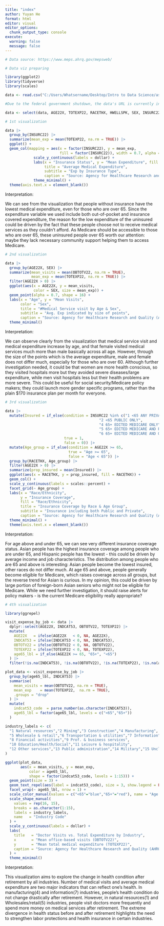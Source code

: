 ```yaml
---
title: "index"
author: Yuyan He
format: html
editor: visual
editor_options: 
  chunk_output_type: console
execute:
  warning: false
  message: false
---
```


```r
# Data source: https://www.meps.ahrq.gov/mepsweb/

# Data viz preparing

library(ggplot2)
library(tidyverse)
library(scales)

data <- read.csv("C:/Users/Whatsername/Desktop/Intro to Data Science/assignment04/MEPS2022.csv")

#Due to the federal government shutdown, the data's URL is currently inaccessible. So, we set up totally identical folder paths on our respective PCs to allow the code to load the same csv file. (Qingfeng Yu, Oct 5)

data <- select(data, AGE22X, TOTEXP22, RACETHX, HWELLSPK, SEX, INSURC22, OBTOTV22, ERTOT22, INDCAT53)
```

```r
# 1st visualization

data |>
  group_by(INSURC22) |>
  summarize(mean_exp = mean(TOTEXP22, na.rm = TRUE)) |>
  ggplot() +
  geom_col(mapping = aes(x = factor(INSURC22), y = mean_exp, 
                         fill = factor(INSURC22)), width = 0.7, alpha = 0.8) +
             scale_y_continuous(labels = dollar) + 
             labs(x = "Insurance Status", y = "Mean Expenditure", fill = "Insurance", 
                  title = "Average Medical Expenditure", 
                  subtitle = "Exp by Insurance Type", 
                  caption = "Source: Agency for Healthcare Research and Quality (AHRQ), Medical Expenditure Panel Survey") + 
             theme_minimal() + 
  theme(axis.text.x = element_blank())

```

Interpretation:

We can see from the visualization that people without insurance have the lowest medical expenditure, even for those who are over 65. Since the expenditure variable we used include both out-of-pocket and insurance covered expenditure, the reason for the low expenditure of the uninsured could be driven by the fact that these people choose not to receive medical services as they couldn't afford. As Medicare should be accessible to those who are over 65, these uninsured people over 65 worth our attention: maybe they lack necessary community support helping them to access Medicare.

```r
# 2nd visualization

data |>
  group_by(AGE22X, SEX) |>
  summarize(mean_visits = mean(OBTOTV22, na.rm = TRUE), 
            mean_exp = mean(TOTEXP22, na.rm = TRUE)) |>
  filter(AGE22X > 0) |>
  ggplot(aes(x = AGE22X, y = mean_visits, 
             color = SEX, size = mean_exp)) +
  geom_point(alpha = 0.7, shape = 16) +
  labs(x = "Age", y = "Mean Visits", 
       color = "Sex", 
       title = "#Medical Service visit by Age & Sex", 
       subtitle = "Avg. Exp indicated by size of points", 
       caption = "Source: Agency for Healthcare Research and Quality (AHRQ), Medical Expenditure Panel Survey") + 
  theme_minimal()

```

Interpretation:

We can observe clearly from the visualization that medical service visit and medical expenditure increase by age, and that female visited medical services much more than male basically across all age. However, through the size of the points which is the average expenditure, male and female does not differ much, especially for those who are over 60. Although further investigation needed, it could be that women are more health conscious, so they visited hospitals more but they avoided severe diseases/large expenditure, while men visit hospitals less but their health problems are more severe. This could be useful for social security/Medicare policy makers; they could launch more gender specific programs, rather than the plain \$170 insurance plan per month for everyone.

```r
# 3rd visualization

data |>
  mutate(Insured = if_else(condition = INSURC22 %in% c("1 <65 ANY PRIVATE", 
                                           "2 <65 PUBLIC ONLY", 
                                           "4 65+ EDITED MEDICARE ONLY", 
                                           "5 65+ EDITED MEDICARE AND PRIVATE", 
                                           "6 65+ EDITED MEDICARE AND OTH PUB ONLY"), 
                           true = 1, 
                           false = 0)) |>
  mutate(Age_group = if_else(condition = AGE22X >= 65,
                             true = "Age >= 65",
                             false = "Age < 65")) |>
  group_by(RACETHX, Age_group) |>
  filter(AGE22X > 0) |>
  summarize(prop_insured = mean(Insured)) |>
  ggplot(aes(x = RACETHX, y = prop_insured, fill = RACETHX)) +
  geom_col() +
  scale_y_continuous(labels = scales::percent) +
  facet_grid(~ Age_group) +
  labs(x = "Race/Ethnicity", 
       y = "Insurance Coverage", 
       fill = "Race/Ethnicity",
       title = "Insurance Coverage by Race & Age Group", 
       subtitle = "Insurance including both Public and Private", 
       caption = "Source: Agency for Healthcare Research and Quality (AHRQ), Medical Expenditure Panel Survey") +
  theme_minimal() +
  theme(axis.text.x = element_blank())

```

Interpretation:

For age above and under 65, we can see very different insurance coverage status. Asian people has the highest insurance coverage among people who are under 65, and Hispanic people has the lowest - this could be driven by average income and job characteristics. The distribution among people who are 65 and above is interesting: Asian people become the lowest insured, other races do not differ much. At age 65 and above, people generally become eligible for Medicare, which raises coverage across all groups, but the reverse trend for Asian is curious. In my opinion, this could be driven by large portion of foreign-born Asian seniors who might not be eligible for Medicare. While we need further investigation, it should raise alerts for policy makers - is the current Medicare eligibility really appropriate?

```r
# 4th visualization

library(ggrepel)

visit_expense_by_job <- data |>
  dplyr::select(AGE22X, INDCAT53, OBTOTV22, TOTEXP22) |>
  mutate(
    AGE22X   = ifelse(AGE22X   < 0, NA, AGE22X),
    INDCAT53 = ifelse(INDCAT53 < 0, NA, INDCAT53),
    OBTOTV22 = ifelse(OBTOTV22 < 0, NA, OBTOTV22),
    TOTEXP22 = ifelse(TOTEXP22 < 0, NA, TOTEXP22),
    age65_lbl = if_else(AGE22X >= 65, "65+", "<65")
  ) |>
  filter(!is.na(INDCAT53), !is.na(OBTOTV22), !is.na(TOTEXP22), !is.na(age65_lbl))

plot_data <- visit_expense_by_job |>
  group_by(age65_lbl, INDCAT53) |>
  summarise(
    mean_visits = mean(OBTOTV22, na.rm = TRUE),
    mean_exp    = mean(TOTEXP22,  na.rm = TRUE),
    .groups = "drop"
  ) |>
  mutate(
    indcat53_code  = parse_number(as.character(INDCAT53)),
    age65_lbl = factor(age65_lbl, levels = c("<65","65+"))
  )

industry_labels <- c(
  "1 Natural resources","2 Mining","3 Construction","4 Manufacturing",
  "5 Wholesale & retail","6 Transportation & utilities","7 Information",
  "8 Financial activities","9 Prof. & business services",
  "10 Education/Health/Social","11 Leisure & hospitality",
  "12 Other services","13 Public administration","14 Military","15 Unclassifiable"
)

ggplot(plot_data,
       aes(x = mean_visits, y = mean_exp,
           color = age65_lbl,
           shape = factor(indcat53_code, levels = 1:15))) +
  geom_point(size = 3) +
  geom_text_repel(aes(label = indcat53_code), size = 3, show.legend = FALSE) +
  facet_wrap(~ age65_lbl, nrow = 1) +
  scale_color_manual(values = c("<65"="blue","65+"="red"), name = "Age Group") +
  scale_shape_manual(
    values = rep(16, 15),
    breaks = as.character(1:15),
    labels = industry_labels,
    name   = "Industry Code"
  ) +
  scale_y_continuous(labels = dollar) +
  labs(
    title   = "Doctor Visits vs. Total Expenditure by Industry",
    x       = "Mean office-based visits (OBTOTV22)",
    y       = "Mean total medical expenditure (TOTEXP22)",
    caption = "Source: Agency for Healthcare Research and Quality (AHRQ), Medical Expenditure Panel Survey"
  ) +
  theme_minimal()

```

Interpretation:

This visualization aims to explore the change in health condition after retirement by all industries. Number of medical visits and average medical expenditure are two major indicators that can reflect one's health. In manufacturing(4) and information(7) industries, people's health condition do not change drastically after retirement. However, in natural resources(1) and Wholesales/retail(5) industries, people visit doctors more frequently and spend more money on medical services after retirement. The extreme divergence in health status before and after retirement highlights the need to strengthen labor protections and health insurance in certain industries.
